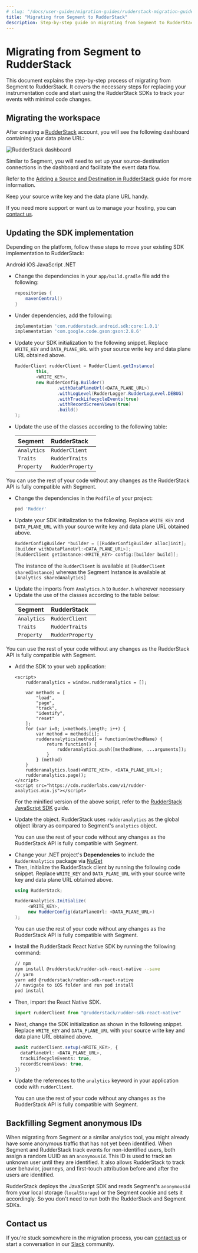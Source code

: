 ```yaml
---
# slug: "/docs/user-guides/migration-guides/rudderstack-migration-guide"
title: "Migrating from Segment to RudderStack"
description: Step-by-step guide on migrating from Segment to RudderStack.
---
```


# Migrating from Segment to RudderStack

This document explains the step-by-step process of migrating from Segment to RudderStack. It covers the necessary steps for replacing your instrumentation code and start using the RudderStack SDKs to track your events with minimal code changes.

## Migrating the workspace

After creating a [RudderStack](https://app.rudderstack.com/signup?type=freetrial) account, you will see the following dashboard containing your data plane URL:

<img src="../../assets/user-guides/rudderstack-dashboard.png" alt="RudderStack dashboard" />

Similar to Segment, you will need to set up your source-destination connections in the dashboard and facilitate the event data flow.

<div class="infoBlock">

Refer to the <a href="https://rudderstack.com/docs/connections/adding-source-and-destination-rudderstack/">Adding a Source and Destination in RudderStack</a> guide for more information.
</div>

<div class="successBlock">

Keep your source write key and the data plane URL handy.
</div>

If you need more support or want us to manage your hosting, you can [contact us](mailto:%20support@rudderstack.com).

## Updating the SDK implementation

Depending on the platform, follow these steps to move your existing SDK implementation to RudderStack:

<Tabs>
  <TabList>
    <Tab>Android</Tab>
    <Tab>iOS</Tab>
    <Tab>JavaScript</Tab>
    <Tab>.NET</Tab>
  </TabList>
    <TabPanels>
      <TabPanel>
      <ul>
      <li>Change the dependencies in your <code class="inline-code">app/build.gradle</code> file add the following:
<span>

```groovy
repositories {
    mavenCentral()
}
```
</span>
</li>
<li>Under dependencies, add the following:
<span>

```groovy
implementation 'com.rudderstack.android.sdk:core:1.0.1'
implementation 'com.google.code.gson:gson:2.8.6'
```
</span>
</li>
<li>Update your SDK initialization to the following snippet. Replace <code class="inline-code">WRITE_KEY</code> and <code class="inline-code">DATA_PLANE_URL</code> with your source write key and data plane URL obtained above.
<span>

```java
RudderClient rudderClient = RudderClient.getInstance(
        this,
        <WRITE_KEY>,
        new RudderConfig.Builder()
                .withDataPlaneUrl(<DATA_PLANE_URL>)
                .withLogLevel(RudderLogger.RudderLogLevel.DEBUG)
                .withTrackLifecycleEvents(true)
                .withRecordScreenViews(true)
                .build()
);
```
</span>
</li>
<li>Update the use of the classes according to the following table:
<span>

| Segment     | RudderStack      |
| :---------- | :--------------- |
| `Analytics` | `RudderClient`   |
| `Traits`    | `RudderTraits`   |
| `Property`  | `RudderProperty` |
</span>
</li>
</ul>
<div class="successBlock">

  You can use the rest of your code without any changes as the RudderStack API is fully compatible with Segment.
</div>
      </TabPanel>
      <TabPanel>
<ul>
<li>Change the dependencies in the <code class="inline-code">Podfile</code> of your project:

```ruby
pod 'Rudder'
```
</li>
<li>Update your SDK initialization to the following. Replace <code class="inline-code">WRITE_KEY</code> and <code class="inline-code">DATA_PLANE_URL</code> with your source write key and data plane URL obtained above.

```objectivec
RudderConfigBuilder *builder = [[RudderConfigBuilder alloc]init];
[builder withDataPlaneUrl:<DATA_PLANE_URL>];
[RudderClient getInstance:<WRITE_KEY> config:[builder build]];
```

<div class="infoBlock">

The instance of the <code class="inline-code">RudderClient</code> is available at <code class="inline-code">[RudderClient sharedInstance]</code> whereas the Segment Instance is available at <code class="inline-code">[Analytics sharedAnalytics]</code>
</div>
</li>
<li>Update the imports from <code class="inline-code">Analytics.h</code> to <code class="inline-code">Rudder.h</code> wherever necessary</li>
<li>Update the use of the classes according to the table below:

| Segment     | RudderStack      |
| :---------- | :--------------- |
| `Analytics` | `RudderClient`   |
| `Traits`    | `RudderTraits`   |
| `Property`  | `RudderProperty` |
</li>
</ul>
<div class="successBlock">

You can use the rest of your code without any changes as the RudderStack API is fully compatible with Segment.
</div>        
      </TabPanel>
      <TabPanel>
<ul>
<li>Add the SDK to your web application:
<span>

```markup
<script>
	rudderanalytics = window.rudderanalytics = [];

	var methods = [
		"load",
		"page",
		"track",
		"identify",
		"reset"
	];
	for (var i=0; i<methods.length; i++) {
		var method = methods[i];
		rudderanalytics[method] = function(methodName) {
			return function() {
				rudderanalytics.push([methodName, ...arguments]);
			}
		} (method)
	}
	rudderanalytics.load(<WRITE_KEY>, <DATA_PLANE_URL>);
	rudderanalytics.page();
</script>
<script src="https://cdn.rudderlabs.com/v1/rudder-analytics.min.js"></script>
```
</span>
<div class="infoBlock">

For the minified version of the above script, refer to the <a href="https://www.rudderstack.com/docs/stream-sources/rudderstack-sdk-integration-guides/rudderstack-javascript-sdk/quick-start-guide/">RudderStack JavaScript SDK</a> guide.
</div>
</li>
<li>Update the object. RudderStack uses <code class="inline-code">rudderanalytics</code> as the global object library as compared to Segment's <code class="inline-code">analytics</code> object.

<div class="successBlock">

  You can use the rest of your code without any changes as the RudderStack API is fully compatible with Segment.
</div>
</li>
</ul>
      </TabPanel>
      <TabPanel>
      <ul>
      <li>Change your .NET project's <strong>Dependencies</strong> to include the <code class="inline-code">RudderAnalytics</code> package via <a href="https://docs.microsoft.com/en-us/nuget/consume-packages/install-use-packages-powershell">NuGet</a></li>
      <li>Then, initialize the RudderStack client by running the following code snippet. Replace <code class="inline-code">WRITE_KEY</code> and <code class="inline-code">DATA_PLANE_URL</code> with your source write key and data plane URL obtained above.
<span>

```csharp
using RudderStack;

RudderAnalytics.Initialize(
     <WRITE_KEY>,
     new RudderConfig(dataPlaneUrl: <DATA_PLANE_URL>)
);
```
</span>
<div class="successBlock">

You can use the rest of your code without any changes as the RudderStack API is fully compatible with Segment.
</div>
</li>
</ul>
    </TabPanel>
    <TabPanel>
      <ul>
      <li>Install the RudderStack React Native SDK by running the following command:
<span>

```bash
// npm
npm install @rudderstack/rudder-sdk-react-native --save
// yarn
yarn add @rudderstack/rudder-sdk-react-native
// navigate to iOS folder and run pod install
pod install
```
</span>
      </li>
      <li>Then, import the React Native SDK.
<span>

```typescript
import rudderClient from "@rudderstack/rudder-sdk-react-native"
```
</span>
	</li>
	<li>Next, change the SDK initialization as shown in the following snippet. Replace <code class="inline-code">WRITE_KEY</code> and <code class="inline-code">DATA_PLANE_URL</code> with your source write key and data plane URL obtained above.
<span>

```typescript
await rudderClient.setup(<WRITE_KEY>, {
  dataPlaneUrl: <DATA_PLANE_URL>,
  trackLifecycleEvents: true,
  recordScreenViews: true,
})
```
</span>
</li>
<li>Update the references to the <code class="inline-code">analytics</code> keyword in your application code with <code class="inline-code">rudderClient</code>.</li>
<div class="successBlock">

You can use the rest of your code without any changes as the RudderStack API is fully compatible with Segment.
</div>
</ul>
    </TabPanel>
  </TabPanels>
</Tabs>

## Backfilling Segment anonymous IDs

When migrating from Segment or a similar analytics tool, you might already have some anonymous traffic that has not yet been identified. When Segment and RudderStack track events for non-identified users, both assign a random UUID as an `anonymousId`. This ID is used to track an unknown user until they are identified. It also allows RudderStack to track user behavior, journeys, and first-touch attribution before and after the users are identified.

<div class="successBlock">

RudderStack deploys the JavaScript SDK and reads Segment's <code class="inline-code">anonymousId</code> from your local storage (<code class="inline-code">localStorage</code>) or the Segment cookie and sets it accordingly. So you don't need to run both the RudderStack and Segment SDKs.
</div>

## Contact us

If you're stuck somewhere in the migration process, you can [contact us](mailto:%20support@rudderstack.com) or start a conversation in our [Slack](https://rudderstack.com/join-rudderstack-slack-community) community.
